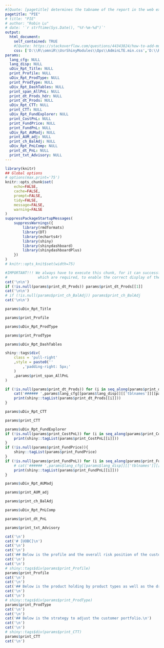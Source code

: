 ---
#[Quote: [pagetitle] determines the tabname of the report in the web explorer]
pagetitle: "PIE"
# title: "PIE"
# author: "Robin Lu"
# date: '`r strftime(Sys.Date(), "%Y-%m-%d")`'
output:
  html_document:
    self_contained: TRUE
    #[Quote: https://stackoverflow.com/questions/44343824/how-to-add-multiple-css-files-to-a-revealjs-presentation-in-r-markdown ]
    css: ['D:\\R\\omniR\\UsrShinyModules\\Ops\\AdminLTE.min.css','D:\\R\\omniR\\Styles\\rmd_CustPortMgmt.css']
params:
  lang_cfg: NULL
  lang_disp: NULL
  uDiv_Rpt_Title: NULL
  print_Profile: NULL
  uDiv_Rpt_ProdType: NULL
  print_ProdType: NULL
  uDiv_Rpt_DashTables: NULL
  print_span_AllPnL: NULL
  print_dt_Prods_hdr: NULL
  print_dt_Prods: NULL
  uDiv_Rpt_CTT: NULL
  print_CTT: NULL
  uDiv_Rpt_FundExplorer: NULL
  print_CostPnL: NULL
  print_FundPrice: NULL
  print_FundPnL: NULL
  uDiv_Rpt_AUMadj: NULL
  print_AUM_adj: NULL
  print_ch_BalAdj: NULL
  uDiv_Rpt_PnLComp: NULL
  print_dt_PnL: NULL
  print_txt_Advisory: NULL
---

```{r setup, echo=FALSE, cache=FALSE}
library(knitr)
## Global options
# options(max.print='75')
knitr::opts_chunk$set(
	echo=FALSE,
	cache=FALSE,
	prompt=FALSE,
	tidy=FALSE,
	message=FALSE,
	warning=FALSE
)
suppressPackageStartupMessages(
	suppressWarnings({
		library(rmdformats)
		library(DT)
		library(echarts4r)
		library(shiny)
		library(shinydashboard)
		library(shinydashboardPlus)
	})
)
# knitr::opts_knit$set(width=75)
```

```{r loadDTjs, eval=TRUE, include=FALSE, results='asis'}
#IMPORTANT!!! We always have to execute this chunk, for it can successfuly embed the necessary JS libraries
#              which are required, to enable the correct display of the charts within [for] loops!
cat('\n\n')
if (!is.null(params$print_dt_Prods)) params$print_dt_Prods[[1]]
cat('\n\n')
# if (!is.null(params$print_ch_BalAdj)) params$print_ch_BalAdj
cat('\n\n')
```

```{r RptTitle, eval=TRUE}
params$uDiv_Rpt_Title
```

```{r Profile, eval=TRUE}
params$print_Profile
```

```{r ProdTypeTitle, eval=TRUE}
params$uDiv_Rpt_ProdType
```

```{r ProdType, eval=TRUE}
params$print_ProdType
```

```{r DashTablesTitle, eval=TRUE}
params$uDiv_Rpt_DashTables
```

```{r Gain_All, eval=TRUE}
shiny::tags$div(
	class = 'pull-right'
	,style = paste0(''
		,'padding-right: 5px;'
	)
	,params$print_span_AllPnL
)
```

```{r dt_Prods, results='asis'}
if (!is.null(params$print_dt_Prods)) for (i in seq_along(params$print_dt_Prods)){
	cat('###### ',params$lang_cfg[[params$lang_disp]][['tblnames']][[params$print_dt_Prods_hdr[[i]]]],'\n\n')
	print(shiny::tagList(params$print_dt_Prods[[i]]))
}
```

```{r CTTTitle, eval=TRUE}
params$uDiv_Rpt_CTT
```

```{r CTT, eval=TRUE}
params$print_CTT
```

```{r FundExp, results='asis'}
params$uDiv_Rpt_FundExplorer
if (!is.null(params$print_CostPnL)) for (i in seq_along(params$print_CostPnL)){
	print(shiny::tagList(params$print_CostPnL[[i]]))
}
if (!is.null(params$print_FundPrice)){
	shiny::tagList(params$print_FundPrice)
}
if (!is.null(params$print_FundPnL)) for (i in seq_along(params$print_FundPnL)){
	# cat('###### ',params$lang_cfg[[params$lang_disp]][['tblnames']][[names(params$print_FundPnL)[[i]]]],'\n\n')
	print(shiny::tagList(params$print_FundPnL[[i]]))
}
```

```{r AUMadjTitle, eval=TRUE}
params$uDiv_Rpt_AUMadj
```

```{r AUMadj, eval=TRUE}
params$print_AUM_adj
```

```{r BalAdj, eval=TRUE}
params$print_ch_BalAdj
```

```{r PnLCompTitle, eval=TRUE}
params$uDiv_Rpt_PnLComp
```

```{r PnLComp, eval=TRUE}
params$print_dt_PnL
```

```{r Advisory, eval=TRUE}
params$print_txt_Advisory
```

```{r check, eval=FALSE, include=FALSE, results='asis'}
cat('\n')
cat('# [UOBC]\n')
cat('\n')
cat('\n')
cat('## Below is the profile and the overall risk position of the customer.\n')
cat('\n')
cat('\n')
# shiny::tags$div(params$print_Profile)
params$print_Profile
cat('\n')
cat('\n')
cat('## Below is the product holding by product types as well as the drilldown of fund holding of the customer.\n')
cat('\n')
cat('\n')
# shiny::tags$div(params$print_ProdType)
params$print_ProdType
cat('\n')
cat('\n')
cat('## Below is the strategy to adjust the customer portfolio.\n')
cat('\n')
cat('\n')
# shiny::tags$div(params$print_CTT)
params$print_CTT
cat('\n')
```
